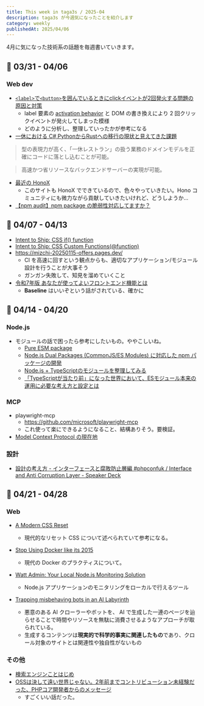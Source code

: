 ```yaml
---
title: This week in taga3s / 2025-04
description: taga3s が今週気になったことを紹介します
category: weekly
publishedAt: 2025/04/06
---
```


4月に気になった技術系の話題を毎週書いていきます。

## 📝 03/31 - 04/06

### Web dev
- [`<label>`で`<button>`を囲んでいるときにclickイベントが2回発火する問題の原因と対策](https://zenn.dev/uhyo/articles/label-button-onclick-twice)
  - label 要素の [activation behavior](https://dom.spec.whatwg.org/#eventtarget-activation-behavior) と DOM の書き換えにより 2 回クリックイベントが発火してしまった模様
  - どのように分析し、整理していったかが参考になる
- [一休における C#,PythonからRustへの移行の現状と見えてきた課題](https://findy-code.io/media/articles/rust-ikkyu-250321)
> 型の表現力が高く、「一休レストラン」の扱う業務のドメインモデルを正確にコードに落とし込むことが可能。

> 高速かつ省リソースなバックエンドサーバーの実現が可能。
- [最近の HonoX](https://zenn.dev/yusukebe/articles/4d6297f3be121a)
  - このサイトも HonoX でできているので、色々やっていきたい。Hono コミュニティにも微力ながら貢献していきたいけれど、どうしようか...
- [【npm audit】npm package の脆弱性対応してますか？](https://zenn.dev/tm35/articles/c170eac0b22f5f)

## 📝 04/07 - 04/13

- [Intent to Ship: CSS if() function](https://groups.google.com/a/chromium.org/g/blink-dev/c/EOz7NK6Y0cE/m/VsZveC-fAwAJ)
- [Intent to Ship: CSS Custom Functions(@function)](https://groups.google.com/a/chromium.org/g/blink-dev/c/bvi4D7eD7wI/m/djYVLu6OAwAJ)
- https://mizchi-20250115-offers.pages.dev/
  - CI を高速に回すという観点からも、適切なアプリケーション/モジュール設計を行うことが大事そう
  - ガンガン失敗して、知見を溜めていくこと
- [令和7年版 あなたが使ってよいフロントエンド機能とは](https://speakerdeck.com/mugi_uno/baseline-ha-iizo)
  - **Baseline** はいいぞという話がされている、確かに

## 📝 04/14 - 04/20

### Node.js
- モジュールの話で困ったら参考にしたいもの。ややこしいね。
  - [Pure ESM package](https://gist.github.com/sindresorhus/a39789f98801d908bbc7ff3ecc99d99c)
  - [Node.js Dual Packages (CommonJS/ES Modules) に対応した npm パッケージの開発](https://blog.cybozu.io/entry/2020/10/06/170000)
  - [Node.js + TypeScriptのモジュールを整理してみる](https://blog.koh.dev/2024-04-23-nodejs-typescript-module)
  - [「TypeScriptが当たり前」になった世界において、ESモジュール本来の運用に必要な考え方と設定とは](https://findy-code.io/media/articles/gfx-esm)

### MCP
- playwright-mcp
  - https://github.com/microsoft/playwright-mcp
  - これ使って楽にできるようになること、結構ありそう。要検証。
- [Model Context Protocol の現在地](https://zenn.dev/layerx/articles/9bdefe4d435882)

### 設計
- [設計の考え方 - インターフェースと腐敗防止層編 #phpconfuk / Interface and Anti Corruption Layer - Speaker Deck](https://speakerdeck.com/okashoi/interface-and-anti-corruption-layer)

## 📝 04/21 - 04/28

### Web
- [A Modern CSS Reset](https://www.joshwcomeau.com/css/custom-css-reset/)
  - 現代的なリセット CSS について述べられていて参考になる。

- [Stop Using Docker like its 2015](https://dev.to/code42cate/stop-using-docker-like-its-2015-1o5l)
  - 現代の Docker のプラクティスについて。

- [Watt Admin: Your Local Node.js Monitoring Solution](https://blog.platformatic.dev/introducing-watt-admin)
  - Node.js アプリケーションのモニタリングをローカルで行えるツール

- [Trapping misbehaving bots in an AI Labyrinth](https://blog.cloudflare.com/ai-labyrinth/)
  - 悪意のある AI クローラーやボットを、 AI で生成した一連のページを辿らせることで時間やリソースを無駄に消費させるようなアプローチが取られている。
  - 生成するコンテンツは**現実的で科学的事実に関連したもの**であり、クロール対象のサイトとは関連性や独自性がないもの

### その他
- [検索エンジンことはじめ](https://speakerdeck.com/convto/first-step-towards-full-text-search-engine)
- [OSSは決して遠い世界じゃない。2年前までコントリビューション未経験だった、PHPコア開発者からのメッセージ](https://findy-code.io/engineer-lab/sakitakamachi)
  - すごくいい話だった。

